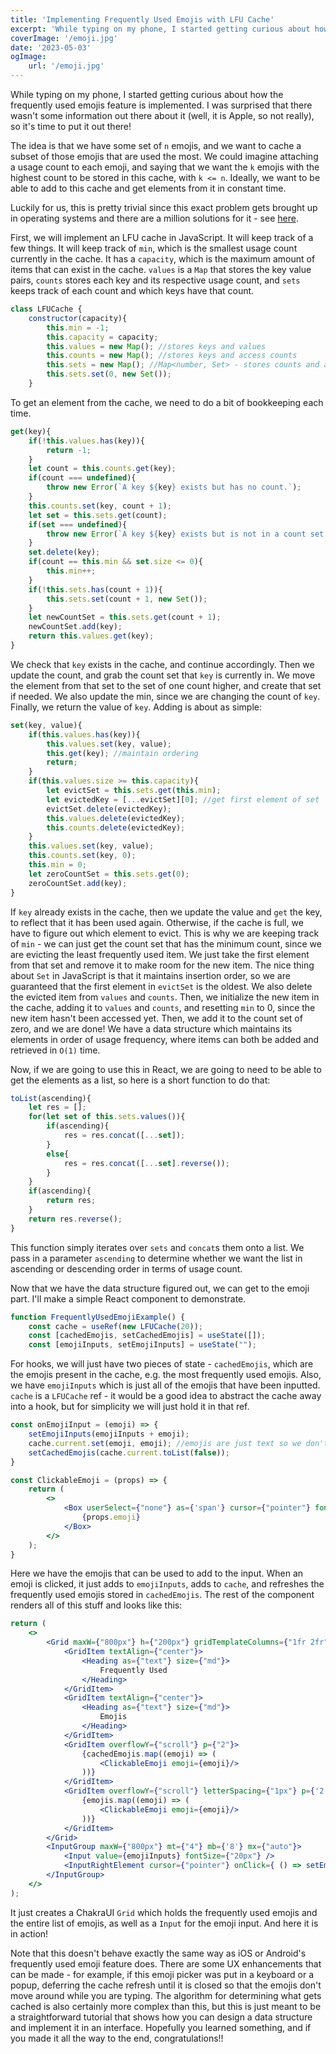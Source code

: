 ```yaml
---
title: 'Implementing Frequently Used Emojis with LFU Cache'
excerpt: 'While typing on my phone, I started getting curious about how the frequently used emojis feature is implemented. I was surprised that there was no some information out there about the implementation (well, it is Apple, so not really), so it is time to put it out there!'
coverImage: '/emoji.jpg'
date: '2023-05-03'
ogImage:
    url: '/emoji.jpg'
---
```


While typing on my phone, I started getting curious about how the frequently used emojis feature is implemented. I was surprised
that there wasn't some information out there about it (well, it is Apple, so not really), so it's time to put it out there!

The idea is that we have some set of `n` emojis, and we want to cache a subset of those emojis that are used the most. We could imagine attaching
a usage count to each emoji, and saying that we want the `k` emojis with the highest count to be stored in this cache, with `k <= n`. Ideally, we want
to be able to add to this cache and get elements from it in constant time.

Luckily for us, this is pretty trivial since this exact problem gets brought up in operating systems and there are a million solutions for it - see
[here](https://en.wikipedia.org/wiki/Cache_replacement_policies).

First, we will implement an LFU cache in JavaScript. It will keep track of a few things. It will keep track of `min`, which is the smallest usage count
currently in the cache. It has a `capacity`, which is the maximum amount of items that can exist in the cache. `values` is a `Map` that stores the key
value pairs, `counts` stores each key and its respective usage count, and `sets` keeps track of each count and which keys have that count.

```js
class LFUCache {
    constructor(capacity){
        this.min = -1;
        this.capacity = capacity;
        this.values = new Map(); //stores keys and values
        this.counts = new Map(); //stores keys and access counts
        this.sets = new Map(); //Map<number, Set> - stores counts and a set of keys with that count
        this.sets.set(0, new Set());
    }
```

To get an element from the cache, we need to do a bit of bookkeeping each time.

```js
get(key){
    if(!this.values.has(key)){
        return -1;
    }
    let count = this.counts.get(key);
    if(count === undefined){
        throw new Error(`A key ${key} exists but has no count.`);
    }
    this.counts.set(key, count + 1);
    let set = this.sets.get(count);
    if(set === undefined){
        throw new Error(`A key ${key} exists but is not in a count set.`);
    }
    set.delete(key);
    if(count == this.min && set.size <= 0){
        this.min++;
    }
    if(!this.sets.has(count + 1)){
        this.sets.set(count + 1, new Set());
    }
    let newCountSet = this.sets.get(count + 1);
    newCountSet.add(key);
    return this.values.get(key);
}
```

We check that `key` exists in the cache, and continue accordingly. Then we update the count, and grab the count set that `key`
is currently in. We move the element from that set to the set of one count higher, and create that set if needed. We also update
the min, since we are changing the count of `key`. Finally, we return the value of `key`. Adding is about as simple:

```js
set(key, value){
    if(this.values.has(key)){
        this.values.set(key, value);
        this.get(key); //maintain ordering
        return;
    }
    if(this.values.size >= this.capacity){
        let evictSet = this.sets.get(this.min);
        let evictedKey = [...evictSet][0]; //get first element of set
        evictSet.delete(evictedKey);
        this.values.delete(evictedKey);
        this.counts.delete(evictedKey);
    }
    this.values.set(key, value);
    this.counts.set(key, 0);
    this.min = 0;
    let zeroCountSet = this.sets.get(0);
    zeroCountSet.add(key);
}
```
If `key` already exists in the cache, then we update the value and `get` the key, to reflect that it has been used again.
Otherwise, if the cache is full, we have to figure out which element to evict. This is why we are keeping track of `min` -
we can just get the count set that has the minimum count, since we are evicting the least frequently used item. We just
take the first element from that set and remove it to make room for the new item. The nice thing about `Set` in JavaScript is
that it maintains insertion order, so we are guaranteed that the first element in `evictSet` is the oldest. We also delete the 
evicted item from `values` and `counts`. Then, we initialize the new item in the cache, adding it to `values` and `counts`, 
and resetting `min` to 0, since the new item hasn't been accessed yet. Then, we add it to the count set of zero, and we are done!
We have a data structure which maintains its elements in order of usage frequency, where items can both be added and retrieved
in `O(1)` time.

Now, if we are going to use this in React, we are going to need to be able to get the elements as a list, so here is a short function to do that:

```js
toList(ascending){
    let res = [];
    for(let set of this.sets.values()){
        if(ascending){
            res = res.concat([...set]);
        }
        else{
            res = res.concat([...set].reverse());
        }
    }
    if(ascending){
        return res;
    }
    return res.reverse();
}
```

This function simply iterates over `sets` and `concat`s them onto a list. We pass in a parameter `ascending` to determine whether we want the list
in ascending or descending order in terms of usage count.

Now that we have the data structure figured out, we can get to the emoji part. I'll make a simple React component to demonstrate.

```jsx
function FrequentlyUsedEmojiExample() {
    const cache = useRef(new LFUCache(20));
    const [cachedEmojis, setCachedEmojis] = useState([]);
    const [emojiInputs, setEmojiInputs] = useState("");
```

For hooks, we will just have two pieces of state - `cachedEmojis`, which are the emojis present in the cache, e.g. the most frequently used emojis. Also,
we have `emojiInputs` which is just all of the emojis that have been inputted. `cache` is a `LFUCache` ref - it would be a good idea to abstract the cache
away into a hook, but for simplicity we will just hold it in that ref.

```jsx
const onEmojiInput = (emoji) => {
    setEmojiInputs(emojiInputs + emoji);
    cache.current.set(emoji, emoji); //emojis are just text so we don't need an identifier as the key
    setCachedEmojis(cache.current.toList(false));
}

const ClickableEmoji = (props) => {
    return (
        <>
            <Box userSelect={"none"} as={'span'} cursor={"pointer"} fontSize={"2xl"} onClick={() => onEmojiInput(props.emoji)} aria-label={"A clickable emoji - emojis in this dataset are not tagged, so further information about the content is unavailable."}>
                {props.emoji}
            </Box>
        </>
    );
}
```

Here we have the emojis that can be used to add to the input. When an emoji is clicked, it just adds to `emojiInputs`, adds to `cache`, and refreshes the frequently used
emojis stored in `cachedEmojis`. The rest of the component renders all of this stuff and looks like this:

```jsx
return ( 
    <>
        <Grid maxW={"800px"} h={"200px"} gridTemplateColumns={"1fr 2fr"} gap={"1"} border={"1px"} p={"2"} mx={"auto"}>
            <GridItem textAlign={"center"}>
                <Heading as={"text"} size={"md"}>
                    Frequently Used
                </Heading>
            </GridItem>
            <GridItem textAlign={"center"}>
                <Heading as={"text"} size={"md"}>
                    Emojis
                </Heading>
            </GridItem>
            <GridItem overflowY={"scroll"} p={"2"}>
                {cachedEmojis.map((emoji) => (
                    <ClickableEmoji emoji={emoji}/>
                ))}
            </GridItem>
            <GridItem overflowY={"scroll"} letterSpacing={"1px"} p={'2'}>
                {emojis.map((emoji) => (
                    <ClickableEmoji emoji={emoji}/>
                ))}
            </GridItem>
        </Grid>
        <InputGroup maxW={"800px"} mt={"4"} mb={'8'} mx={"auto"}>
            <Input value={emojiInputs} fontSize={"20px"} />
            <InputRightElement cursor={"pointer"} onClick={ () => setEmojiInputs("") } children={<IoMdSend />} />
        </InputGroup>
    </>
);
```

It just creates a ChakraUI `Grid` which holds the frequently used emojis and the entire list of emojis, as well as a 
`Input` for the emoji input. And here it is in action!

<FrequentlyUsedEmojiExample />

Note that this doesn't behave exactly the same way as iOS or Android's frequently used emoji feature does. There are some UX
enhancements that can be made - for example, if this emoji picker was put in a keyboard or a popup, deferring the cache
refresh until it is closed so that the emojis don't move around while you are typing. The algorithm for determining what
gets cached is also certainly more complex than this, but this is just meant to be a straightforward tutorial that shows
how you can design a data structure and implement it in an interface. Hopefully you learned something, and if you made it
all the way to the end, congratulations!!